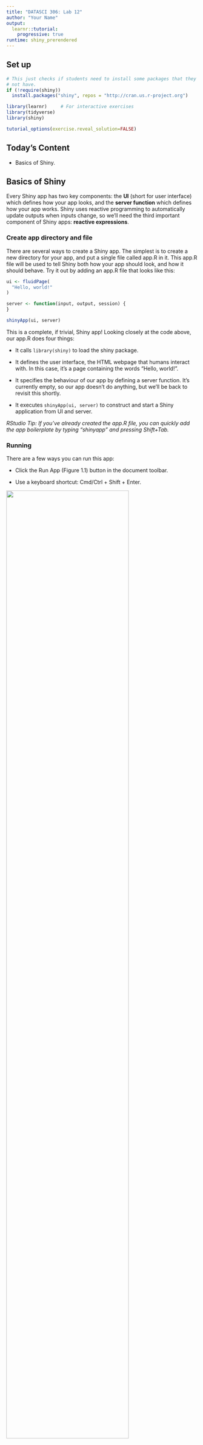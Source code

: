```yaml
---
title: "DATASCI 306: Lab 12"
author: "Your Name"
output: 
  learnr::tutorial:
    progressive: true
runtime: shiny_prerendered
---
```


## Set up

```r
# This just checks if students need to install some packages that they might 
# not have.
if (!require(shiny))
  install.packages("shiny", repos = "http://cran.us.r-project.org")
```

```r
library(learnr)     # For interactive exercises
library(tidyverse)
library(shiny)
```


```r
tutorial_options(exercise.reveal_solution=FALSE)
```


## Today's Content

- Basics of Shiny.

## Basics of Shiny

Every Shiny app has two key components: the **UI** (short for user interface) which defines how your app looks, and the **server function** which defines how your app works. Shiny uses reactive programming to automatically update outputs when inputs change, so we’ll need the third important component of Shiny apps: **reactive expressions**. 

### Create app directory and file

There are several ways to create a Shiny app. The simplest is to create a new directory for your app, and put a single file called app.R in it. This app.R file will be used to tell Shiny both how your app should look, and how it should behave. Try it out by adding an app.R file that looks like this:

```r
ui <- fluidPage(
  "Hello, world!"
)

server <- function(input, output, session) {
}

shinyApp(ui, server)
```
This is a complete, if trivial, Shiny app! Looking closely at the code above, our app.R does four things:

- It calls `library(shiny)` to load the shiny package.

- It defines the user interface, the HTML webpage that humans interact with. In this case, it’s a page containing the words “Hello, world!”.

- It specifies the behaviour of our app by defining a server function. It’s currently empty, so our app doesn’t do anything, but we’ll be back to revisit this shortly.

- It executes `shinyApp(ui, server)` to construct and start a Shiny application from UI and server.

*RStudio Tip: If you’ve already created the app.R file, you can quickly add the app boilerplate by typing “shinyapp” and pressing Shift+Tab.*

### Running

There are a few ways you can run this app:

- Click the Run App (Figure 1.1) button in the document toolbar.

- Use a keyboard shortcut: Cmd/Ctrl + Shift + Enter.

![](images/run-app.png){width=80%}

Pick one of these options, and check that you see the same app as in the following figure. Congratulations! You’ve made your first Shiny app.

![](images/hello-world.png){width=80%}

## Adding UI controls and behavior

### UI controls

Now we’re going to make a very simple app that shows you all the built-in data frames included in the datasets package.

Replace your ui with this code:

```r

ui <- fluidPage(
  selectInput("dataset", label = "Dataset", choices = ls("package:datasets")),
  verbatimTextOutput("summary"),
  tableOutput("table")
)

```

This example uses four new functions:

- `fluidPage()` is a **layout function** that sets up the basic visual structure of the page. 

- `selectInput()` is an **input control** that lets the user interact with the app by providing a value. In this case, it’s a select box with the label “Dataset” and lets you choose one of the built-in datasets that come with R. 

- `verbatimTextOutput()` and `tableOutput()` are **output controls** that tell Shiny where to put rendered output (we’ll get into the how in a moment). `verbatimTextOutput()` displays code and `tableOutput()` displays tables. 


Go ahead and run the app again. You’ll now see the following figure, a page containing a select box. We only see the input, not the two outputs, because we haven’t yet told Shiny how the input and outputs are related.


![](images/ui.png){width=80%}


### Adding behaviour

Next, we’ll bring the outputs to life by defining them in the server function. We’ll tell Shiny how to fill in the summary and table outputs in the sample app by providing the “recipes” for those outputs. Replace your empty server function with this:

```r

server <- function(input, output, session) {
  output$summary <- renderPrint({  # "summary" is the output ID we used for verbatimTextOutput() in ui control
    dataset <- get(input$dataset, "package:datasets") # retrieve dataset from the list package::datasets
    summary(dataset)  # Output the summary of the dataset
  })
  
  output$table <- renderTable({ # "table" is the output ID we used for tableOutput() in ui control
    dataset <- get(input$dataset, "package:datasets")
    dataset # Output the dataset
  })
}

```

- The left-hand side of the assignment operator (`<-`), `output$ID`, indicates that you’re providing the recipe for the Shiny output with that ID. 

- The right-hand side of the assignment uses a specific render function to wrap some code that you provide. Each `render{Type}` function is designed to produce a particular type of output (e.g. text, tables, and plots), and is often paired with a `{type}Output` function in UI control. For example, in this app, `renderPrint()` is paired with `verbatimTextOutput()` to display a statistical summary with fixed-width (verbatim) text, and `renderTable()` is paired with `tableOutput()` to show the input data in a table.


Run the app again and play around, watching what happens to the output when you change an input. The following figure shows what you should see when you open the app.

![](images/server.png){width=80%}

## Reactive Expressions

Even in this simple example, we have some code that’s duplicated: the following line is present in both outputs.

```r
dataset <- get(input$dataset, "package:datasets")
```

In traditional R scripting, we use two techniques to deal with duplicated code: either we capture the value using a variable, or capture the computation with a function. Unfortunately neither of these approaches work here, and we need a new mechanism: **reactive expressions**.

You create a reactive expression by wrapping a block of code in `reactive({...})` and assigning it to a variable, and you use a reactive expression by calling it like a function. But while it looks like you’re calling a function, a reactive expression has an important difference: it only runs the first time it is called and then it caches its result until it needs to be updated.

We can update our `server()` to use reactive expressions, as shown below. The app behaves identically, but works a little more efficiently because it only needs to retrieve the dataset once, not twice.

```r

server <- function(input, output, session) {
  # Create a reactive expression
  dataset <- reactive({
    get(input$dataset, "package:datasets")
  })

  output$summary <- renderPrint({
    # Use a reactive expression by calling it like a function
    summary(dataset())
  })
  
  output$table <- renderTable({
    dataset()
  })
}

```


## Basic UI - Inputs

As we saw in the previous chapter, you use functions like `sliderInput()`, `selectInput()`, `textInput()`, and `numericInput()` to insert input controls into your UI specification. Now we’ll discuss the common structure that underlies all input functions and give a quick overview of the inputs built into Shiny.

### Common Structure

All input functions have the same first argument: `inputId`. This is the identifier used to connect the front end with the back end: if your UI has an input with ID "name", the server function will access it with `input$name`.

The inputId has two constraints:

- It must be a simple string that contains only letters, numbers, and underscores (no spaces, dashes, periods, or other special characters allowed!). Name it like you would name a variable in R.

- It must be unique. If it’s not unique, you’ll have no way to refer to this control in your server function!

Most input functions have a second parameter called `label`. This is used to create a human-readable label for the control. The third parameter is typically `value`, which, where possible, lets you set the default value.

### Free text

Collect small amounts of text with `textInput()`, passwords with `passwordInput()`, and paragraphs of text with `textAreaInput()`.

```r

ui <- fluidPage(
  textInput("name", "What's your name?"),
  passwordInput("password", "What's your password?"),
  textAreaInput("story", "Tell me about yourself", rows = 3)
)

```

![](images/free-text.png){width=80%}

### Numeric Inputs

To collect numeric values, create a constrained text box with `numericInput()` or a slider with `sliderInput()`. If you supply a length-2 numeric vector for the default value of `sliderInput()`, you get a “range” slider with two ends.

```r

ui <- fluidPage(
  numericInput("num", "Number one", value = 0, min = 0, max = 100),
  sliderInput("num2", "Number two", value = 50, min = 0, max = 100),
  sliderInput("rng", "Range", value = c(10, 20), min = 0, max = 100)
)

```

![](images/numeric.png){width=80%}
Sliders are extremely customisable and there are many ways to tweak their appearance. See `?sliderInput` and [here](https://shiny.rstudio.com/articles/sliders.html).

### Dates

Collect a single day with `dateInput()` or a range of two days with `dateRangeInput()`. These provide a convenient calendar picker, and additional arguments like `datesdisabled` and `daysofweekdisabled` allow you to restrict the set of valid inputs.

```r
ui <- fluidPage(
  dateInput("dob", "When were you born?"),
  dateRangeInput("holiday", "When do you want to go on vacation next?")
)
```

![](images/date.png){width=80%}

### Limited Choices

There are two different approaches to allow the user to choose from a prespecified set of options: `selectInput()` and `radioButtons()`.

```r

animals <- c("dog", "cat", "mouse", "bird", "other", "I hate animals")

ui <- fluidPage(
  selectInput("state", "What's your favourite state?", state.name),
  radioButtons("animal", "What's your favourite animal?", animals)
)
```

![](images/limited-choices.png){width=80%}

Dropdowns created with `selectInput()` take up the same amount of space, regardless of the number of options, making them more suitable for longer options. You can also set `multiple = TRUE` to allow the user to select multiple elements.

```r
ui <- fluidPage(
  selectInput(
    "state", "What's your favourite state?", state.name,
    multiple = TRUE
  )
)
```

![](images/multi-select.png){width=80%}

There’s no way to select multiple values with radio buttons, but there’s an alternative that’s conceptually similar: `checkboxGroupInput()`.

```r
ui <- fluidPage(
  checkboxGroupInput("animal", "What animals do you like?", animals)
)
```

![](images/multi-radio.png){width=80%}

### File Uploads

Allow the user to upload a file with `fileInput()`:

```r

ui <- fluidPage(
  fileInput("upload", NULL)
)

```

![](images/upload.png){width=80%}


**Exercises:**

Carefully read the documentation for `sliderInput()` to figure out how to create a date slider, as shown below.

![](images/date-slider.png){width=80%}

```r
sliderInput(...)
```

```r
?sliderInput 
# Check how to set the range and default value for the slider.
```

```r
sliderInput(
  "dates",
  "When should we deliver?",
  min = as.Date("2019-08-09"),
  max = as.Date("2019-08-16"),
  value = as.Date("2019-08-10")
)
```


## Basic UI - Output

`output` is very similar to `input`: it’s also a list-like object named according to the output ID. The main difference is that you use it for sending output instead of receiving input. You always use the `output` object in concert with a `render` function, as in the following simple example:

```r
ui <- fluidPage(
  textOutput("greeting")
)

server <- function(input, output, session) {
  output$greeting <- renderText("Hello human!")
}
```

The render function does two things:

- It sets up a special reactive context that automatically tracks what inputs the output uses.

- It converts the output of your R code into HTML suitable for display on a web page.

- You’ll get an error if you forget the render function:

```r

server <- function(input, output, session) {
  output$greeting <- "Hello human"
}
shinyApp(ui, server)
#> Error: Unexpected character object for output$greeting
#> Did you forget to use a render function?
```


## Reactive Programming

An app is going to be pretty boring if it only has inputs or only has outputs. The real magic of Shiny happens when you have an app with both. Let’s look at a simple example:

```r
ui <- fluidPage(
  textInput("name", "What's your name?"),
  textOutput("greeting")
)

server <- function(input, output, session) {
  output$greeting <- renderText({
    paste0("Hello ", input$name, "!")
  })
}

```

 If you run the app, and type in the name box, you’ll see that the greeting updates automatically as you type:
 
![](images/connection-3.png){width=50%}
 
 This is the big idea in Shiny: you don’t need to tell an output when to update, because Shiny automatically figures it out for you. 
 
 
## Case Study - Simulations
 
Imagine I want to compare two simulated datasets with a plot and a hypothesis test. I’ve done a little experimentation and come up with the functions below: `freqpoly()` visualises the two distributions with frequency polygons, and `t_test()` uses a t-test to compare means and summarises the results with a string:


```r
freqpoly <- function(x1, x2, binwidth = 0.1, xlim = c(-3, 3)) {
  df <- data.frame(
    x = c(x1, x2),
    g = c(rep("x1", length(x1)), rep("x2", length(x2)))
  )

  ggplot(df, aes(x, colour = g)) +
    geom_freqpoly(binwidth = binwidth, size = 1) +
    coord_cartesian(xlim = xlim)
}


t_test <- function(x1, x2) {
  test <- t.test(x1, x2)
  
  # use sprintf() to format t.test() results compactly
  sprintf(
    "p value: %0.3f\n[%0.2f, %0.2f]",
    test$p.value, test$conf.int[1], test$conf.int[2]
  )
}

```

If I have some simulated data, I can use these functions to compare two variables:

```r
set.seed(1)
x1 <- rnorm(100, mean = 0, sd = 0.5)
x2 <- rnorm(200, mean = 0.15, sd = 0.9)

freqpoly(x1, x2)
cat(t_test(x1, x2))
#> p value: 0.005
#> [-0.39, -0.07]

```

I’d like to use these two tools to quickly explore a bunch of simulations. A Shiny app is a great way to do this because it lets you avoid tediously modifying and re-running R code. Below I wrap the pieces into a Shiny app where I can interactively tweak the inputs. Let's look at how to create the following Shiny app.

![](images/case-study-1.png){width=90%}

Let’s start with the **UI**. The first row has three columns for input controls (distribution 1, distribution 2, and plot controls). The second row has a wide column for the plot, and a narrow column for the hypothesis test.

```r
ui <- fluidPage(
  fluidRow(
    column(4, # 4 is the width of the column
      "Distribution 1",
      numericInput("n1", label = "n", value = 1000, min = 1),
      numericInput("mean1", label = "µ", value = 0, step = 0.1),
      numericInput("sd1", label = "σ", value = 0.5, min = 0.1, step = 0.1)
    ),
    column(4, 
      "Distribution 2",
      numericInput("n2", label = "n", value = 1000, min = 1),
      numericInput("mean2", label = "µ", value = 0, step = 0.1),
      numericInput("sd2", label = "σ", value = 0.5, min = 0.1, step = 0.1)
    ),
    column(4,
      "Frequency polygon",
      numericInput("binwidth", label = "Bin width", value = 0.1, step = 0.1),
      sliderInput("range", label = "range", value = c(-3, 3), min = -5, max = 5)
    )
  ),
  fluidRow(
    column(9, plotOutput("hist")),
    column(3, verbatimTextOutput("ttest"))
  )
)

```

- `fluidRow()` creates a row in the Shiny panel.

- `column()` clarifies what inputs are included in one column within a row.

- We use two types of outputs: `plotOutput()` and `verbatimTextOutput()`, to inlcude plot and text, respectively.


The server function combines calls to freqpoly() and t_test() functions after drawing from the specified distributions:

```r

server <- function(input, output, session) {
  output$hist <- renderPlot({
    x1 <- rnorm(input$n1, input$mean1, input$sd1)
    x2 <- rnorm(input$n2, input$mean2, input$sd2)
    freqpoly(x1, x2, binwidth = input$binwidth, xlim = input$range)
  }, res = 96)

  output$ttest <- renderText({
    x1 <- rnorm(input$n1, input$mean1, input$sd1)
    x2 <- rnorm(input$n2, input$mean2, input$sd2)
    
    t_test(x1, x2)
  })
}

```

You can run this example in `app-simulations.R`.


**Exercise**
We want to run simulations for two Poisson distributions. The inputs should be the parameters `lambda1` and `lambda2` for the two distributions, and the number of samples `n`. The output should be frequency polygons for the two samples (You can use the function `freqpoly()` defined before). Generate the app as shown in the following figure. 

![](images/simulation-2.png){width=90%}



